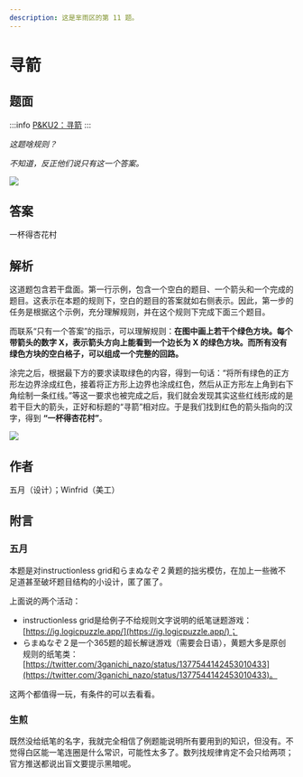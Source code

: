 ```yaml
---
description: 这是芈雨区的第 11 题。
---
```


# 寻箭

## 题面

:::info
[P\&KU2：寻箭](https://pnku2.pkupuzzle.art/#/game/miyu/prob_11)
:::

_这题啥规则？_

_不知道，反正他们说只有这一个答案。_

![](./11-xun-jian.assets/image_1.webp)

## 答案

一杯得杏花村

## 解析

这道题包含若干盘面。第一行示例，包含一个空白的题目、一个箭头和一个完成的题目。这表示在本题的规则下，空白的题目的答案就如右侧表示。因此，第一步的任务是根据这个示例，充分理解规则，并在这个规则下完成下面三个题目。

而联系“只有一个答案”的指示，可以理解规则：**在图中画上若干个绿色方块。每个带箭头的数字 X，表示箭头方向上能看到一个边长为 X 的绿色方块。而所有没有绿色方块的空白格子，可以组成一个完整的回路。**

涂完之后，根据最下方的要求读取绿色的内容，得到一句话：“将所有绿色的正方形左边界涂成红色，接着将正方形上边界也涂成红色，然后从正方形左上角到右下角绘制一条红线。”等这一要求也被完成之后，我们就会发现其实这些红线形成的是若干巨大的箭头，正好和标题的“寻箭”相对应。于是我们找到红色的箭头指向的汉字，得到 **“一杯得杏花村”**。

![](./11-xun-jian.assets/image_2.webp)

## 作者

五月（设计）；Winfrid（美工）

## 附言

### 五月

本题是对instructionless grid和らまぬなぞ２黄题的拙劣模仿，在加上一些微不足道甚至破坏题目结构的小设计，匿了匿了。

上面说的两个活动：

- instructionless grid是给例子不给规则文字说明的纸笔谜题游戏：[https://ig.logicpuzzle.app/](https://ig.logicpuzzle.app/)；
- らまぬなぞ２是一个365题的超长解谜游戏（需要会日语），黄题大多是原创规则的纸笔类：[https://twitter.com/3ganichi_nazo/status/1377544142453010433](https://twitter.com/3ganichi_nazo/status/1377544142453010433)。

这两个都值得一玩，有条件的可以去看看。

### 生煎

既然没给纸笔的名字，我就完全相信了例题能说明所有要用到的知识，但没有。不觉得白区能一笔连圈是什么常识，可能性太多了。数列找规律肯定不会只给两项；官方推送都说出盲文要提示黑暗呢。
